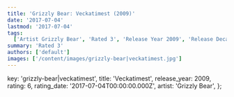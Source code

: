 ```yaml
---
title: 'Grizzly Bear: Veckatimest (2009)'
date: '2017-07-04'
lastmod: '2017-07-04'
tags:
  ['Artist Grizzly Bear', 'Rated 3', 'Release Year 2009', 'Release Decade 2000']
summary: 'Rated 3'
authors: ['default']
images: ['/content/images/grizzly-bear|veckatimest.jpg']
---
```


  key: 'grizzly-bear|veckatimest',
  title: 'Veckatimest',
  release_year: 2009,
  rating: 6,
  rating_date: '2017-07-04T00:00:00.000Z',
  artist: 'Grizzly Bear',
};

<MusicRating data={data} />
